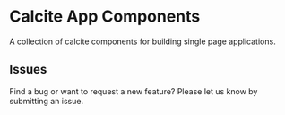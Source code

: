 <Meta title="Overview|Introduction" />

# Calcite App Components

A collection of calcite components for building single page applications.

## Issues

Find a bug or want to request a new feature? Please let us know by submitting an issue.
